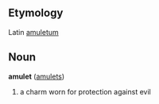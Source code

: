 ==Etymology==
Latin [[amuletum]]
==Noun==
'''amulet''' ([[amulets]])

#a charm worn for protection against evil